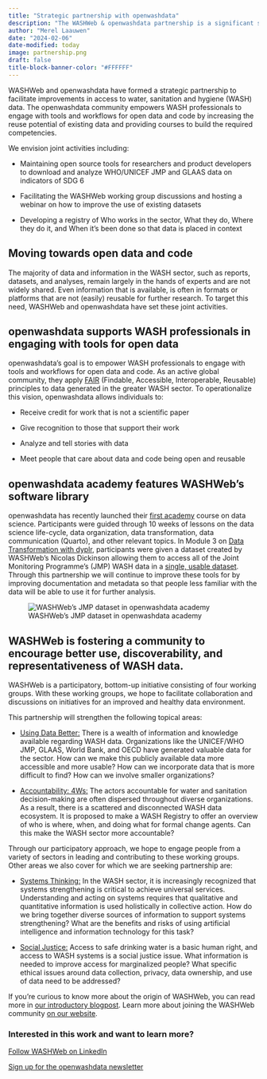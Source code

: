 ```yaml
---
title: "Strategic partnership with openwashdata"
description: "The WASHWeb & openwashdata partnership is a significant step forward"
author: "Merel Laauwen"
date: "2024-02-06"
date-modified: today
image: partnership.png
draft: false
title-block-banner-color: "#FFFFFF"
---
```


WASHWeb and openwashdata have formed a strategic partnership to facilitate improvements in access to water, sanitation and hygiene (WASH) data. The openwashdata community empowers WASH professionals to engage with tools and workflows for open data and code by increasing the reuse potential of existing data and providing courses to build the required competencies.

We envision joint activities including:

-   Maintaining open source tools for researchers and product developers to download and analyze WHO/UNICEF JMP and GLAAS data on indicators of SDG 6

-   Facilitating the WASHWeb working group discussions and hosting a webinar on how to improve the use of existing datasets

-   Developing a registry of Who works in the sector, What they do, Where they do it, and When it’s been done so that data is placed in context

## **Moving towards open data and code**

The majority of data and information in the WASH sector, such as reports, datasets, and analyses, remain largely in the hands of experts and are not widely shared. Even information that is available, is often in formats or platforms that are not (easily) reusable for further research. To target this need, WASHWeb and openwashdata have set these joint activities.

## **openwashdata supports WASH professionals in engaging with tools for open data**

openwashdata’s goal is to empower WASH professionals to engage with tools and workflows for open data and code. As an active global community, they apply [FAIR](https://www.go-fair.org/fair-principles/) (Findable, Accessible, Interoperable, Reusable) principles to data generated in the greater WASH sector. To operationalize this vision, openwashdata allows individuals to:

-   Receive credit for work that is not a scientific paper

-   Give recognition to those that support their work

-   Analyze and tell stories with data

-   Meet people that care about data and code being open and reusable

## **openwashdata academy features WASHWeb’s software library**

openwashdata has recently launched their [first academy](https://ds4owd-001.github.io/website/) course on data science. Participants were guided through 10 weeks of lessons on the data science life-cycle, data organization, data transformation, data communication (Quarto), and other relevant topics. In Module 3 on [Data Transformation with dyplr](https://ds4owd-001.github.io/website/modules/md-03.html), participants were given a dataset created by WASHWeb’s Nicolas Dickinson allowing them to access all of the Joint Monitoring Programme’s (JMP) WASH data in a [single, usable dataset](https://github.com/washnote/jmpwashdata). Through this partnership we will continue to improve these tools for by improving documentation and metadata so that people less familiar with the data will be able to use it for further analysis.

![WASHWeb's JMP dataset in openwashdata academy](/images/JMP Data usage v2.png){fig-align="center"}

## **WASHWeb is fostering a community to encourage better use, discoverability, and representativeness of WASH data.**

WASHWeb is a participatory, bottom-up initiative consisting of four working groups. With these working groups, we hope to facilitate collaboration and discussions on initiatives for an improved and healthy data environment.

This partnership will strengthen the following topical areas:

-   [Using Data Better:]{.underline} There is a wealth of information and knowledge available regarding WASH data. Organizations like the UNICEF/WHO JMP, GLAAS, World Bank, and OECD have generated valuable data for the sector. How can we make this publicly available data more accessible and more usable? How can we incorporate data that is more difficult to find? How can we involve smaller organizations?

-   [Accountability: 4Ws:]{.underline} The actors accountable for water and sanitation decision-making are often dispersed throughout diverse organizations. As a result, there is a scattered and disconnected WASH data ecosystem. It is proposed to make a WASH Registry to offer an overview of who is where, when, and doing what for formal change agents. Can this make the WASH sector more accountable?

Through our participatory approach, we hope to engage people from a variety of sectors in leading and contributing to these working groups. Other areas we also cover for which we are seeking partnership are:

-   [Systems Thinking:]{.underline} In the WASH sector, it is increasingly recognized that systems strengthening is critical to achieve universal services. Understanding and acting on systems requires that qualitative and quantitative information is used holistically in collective action. How do we bring together diverse sources of information to support systems strengthening? What are the benefits and risks of using artificial intelligence and information technology for this task?

-   [Social Justice:]{.underline} Access to safe drinking water is a basic human right, and access to WASH systems is a social justice issue. What information is needed to improve access for marginalized people? What specific ethical issues around data collection, privacy, data ownership, and use of data need to be addressed?

If you’re curious to know more about the origin of WASHWeb, you can read more in [our introductory blogpost](https://washweb.org/posts/2023-09-26-intro/). Learn more about joining the WASHWeb community [on our website](https://washweb.org/join.html).

### **Interested in this work and want to learn more?**

[Follow WASHWeb on LinkedIn](https://www.linkedin.com/company/washweb/)

[Sign up for the openwashdata newsletter](https://openwashdata.org/)
